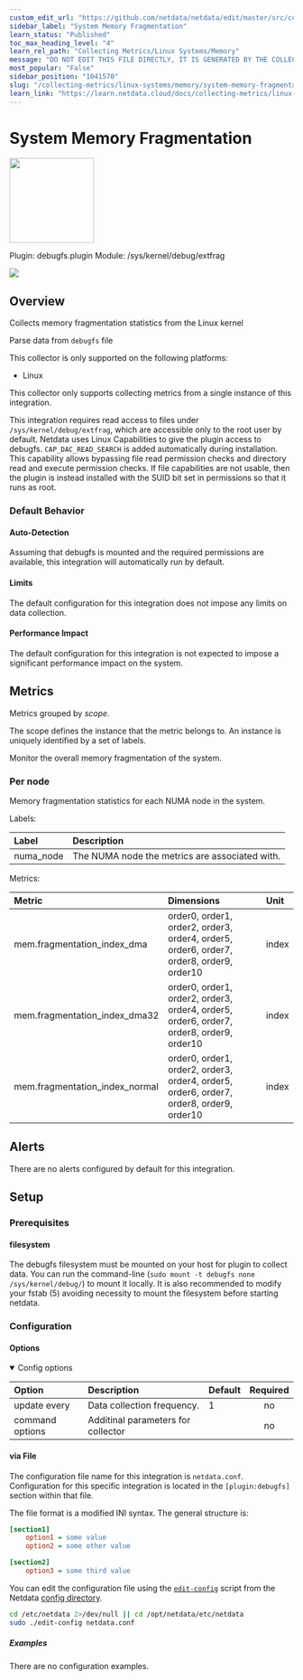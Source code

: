 ```yaml
---
custom_edit_url: "https://github.com/netdata/netdata/edit/master/src/collectors/debugfs.plugin/metadata.yaml"
sidebar_label: "System Memory Fragmentation"
learn_status: "Published"
toc_max_heading_level: "4"
learn_rel_path: "Collecting Metrics/Linux Systems/Memory"
message: "DO NOT EDIT THIS FILE DIRECTLY, IT IS GENERATED BY THE COLLECTOR'S metadata.yaml FILE"
most_popular: "False"
sidebar_position: "1041570"
slug: "/collecting-metrics/linux-systems/memory/system-memory-fragmentation"
learn_link: "https://learn.netdata.cloud/docs/collecting-metrics/linux-systems/memory/system-memory-fragmentation"
---
```



# System Memory Fragmentation


<img src="https://netdata.cloud/img/microchip.svg" width="150"/>


Plugin: debugfs.plugin
Module: /sys/kernel/debug/extfrag

<img src="https://img.shields.io/badge/maintained%20by-Netdata-%2300ab44" />

## Overview

Collects memory fragmentation statistics from the Linux kernel

Parse data from `debugfs` file

This collector is only supported on the following platforms:

- Linux

This collector only supports collecting metrics from a single instance of this integration.

This integration requires read access to files under `/sys/kernel/debug/extfrag`, which are accessible only to the root user by default. Netdata uses Linux Capabilities to give the plugin access to debugfs. `CAP_DAC_READ_SEARCH` is added automatically during installation. This capability allows bypassing file read permission checks and directory read and execute permission checks. If file capabilities are not usable, then the plugin is instead installed with the SUID bit set in permissions so that it runs as root.


### Default Behavior

#### Auto-Detection

Assuming that debugfs is mounted and the required permissions are available, this integration will automatically run by default.


#### Limits

The default configuration for this integration does not impose any limits on data collection.

#### Performance Impact

The default configuration for this integration is not expected to impose a significant performance impact on the system.

## Metrics

Metrics grouped by *scope*.

The scope defines the instance that the metric belongs to. An instance is uniquely identified by a set of labels.

Monitor the overall memory fragmentation of the system.

### Per node

Memory fragmentation statistics for each NUMA node in the system.

Labels:

| Label      | Description     |
|:-----------|:----------------|
| numa_node | The NUMA node the metrics are associated with. |

Metrics:

| Metric | Dimensions | Unit |
|:------|:----------|:----|
| mem.fragmentation_index_dma | order0, order1, order2, order3, order4, order5, order6, order7, order8, order9, order10 | index |
| mem.fragmentation_index_dma32 | order0, order1, order2, order3, order4, order5, order6, order7, order8, order9, order10 | index |
| mem.fragmentation_index_normal | order0, order1, order2, order3, order4, order5, order6, order7, order8, order9, order10 | index |



## Alerts

There are no alerts configured by default for this integration.


## Setup


### Prerequisites

#### filesystem

The debugfs filesystem must be mounted on your host for plugin to collect data. You can run the command-line (`sudo mount -t debugfs none /sys/kernel/debug/`) to mount it locally. It is also recommended to modify your fstab (5) avoiding necessity to mount the filesystem before starting netdata.



### Configuration

#### Options



<details open>
<summary>Config options</summary>



| Option | Description | Default | Required |
|:-----|:------------|:--------|:---------:|
| update every | Data collection frequency. | 1 | no |
| command options | Additinal parameters for collector |  | no |


</details>



#### via File

The configuration file name for this integration is `netdata.conf`.
Configuration for this specific integration is located in the `[plugin:debugfs]` section within that file.

The file format is a modified INI syntax. The general structure is:

```ini
[section1]
    option1 = some value
    option2 = some other value

[section2]
    option3 = some third value
```
You can edit the configuration file using the [`edit-config`](/docs/netdata-agent/configuration#edit-a-configuration-file-using-edit-config) script from the
Netdata [config directory](/docs/netdata-agent/configuration#the-netdata-config-directory).

```bash
cd /etc/netdata 2>/dev/null || cd /opt/netdata/etc/netdata
sudo ./edit-config netdata.conf
```

##### Examples
There are no configuration examples.


